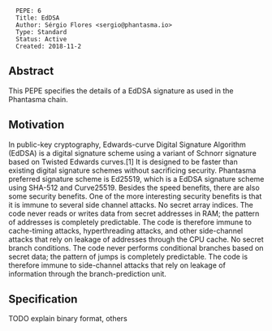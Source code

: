 <pre>
  PEPE: 6
  Title: EdDSA
  Author: Sérgio Flores <sergio@phantasma.io>
  Type: Standard
  Status: Active
  Created: 2018-11-2
</pre>

==Abstract==

This PEPE specifies the details of a EdDSA signature as used in the Phantasma chain.


==Motivation==

In public-key cryptography, Edwards-curve Digital Signature Algorithm (EdDSA) is a digital signature scheme using a variant of Schnorr signature based on Twisted Edwards curves.[1] It is designed to be faster than existing digital signature schemes without sacrificing security.
Phantasma preferred signature scheme is Ed25519, which is a EdDSA signature scheme using SHA-512 and Curve25519.
Besides the speed benefits, there are also some security benefits. One of the more interesting security benefits is that it is immune to several side channel attacks.
No secret array indices. The code never reads or writes data from secret addresses in RAM; the pattern of addresses is completely predictable. The code is therefore immune to cache-timing attacks, hyperthreading attacks, and other side-channel attacks that rely on leakage of addresses through the CPU cache.
No secret branch conditions. The code never performs conditional branches based on secret data; the pattern of jumps is completely predictable. The code is therefore immune to side-channel attacks that rely on leakage of information through the branch-prediction unit.


==Specification==

TODO explain binary format, others
